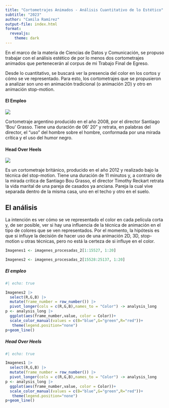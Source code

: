 ```yaml
---
title: "Cortometrajes Animados - Análisis Cuantitativo de lo Estético"
subtitle: "2023"
author: "Camila Ramírez"
output-file: index.html
format:
  revealjs: 
    theme: dark
---
```


En el marco de la materia de Ciencias de Datos y Comunicación, se propuso trabajar con el análisis estético de por lo menos dos cortometrajes animados que pertenecerán al corpus de mi Trabajo Final de Egreso.

Desde lo cuantitativo, se buscará ver la presencia del color en los cortos y cómo se ve representado. Para esto, los cortometrajes que se propusieron a analizar son uno en animación tradicional (o animación 2D) y otro en animación stop-motion.

#### **El Empleo**

![](images/image_001900.jpg){fig-align="center"}

Cortometraje argentino producido en el año 2008, por el director Santiago 'Bou' Grasso. Tiene una duración de 06' 20" y retrata, en palabras del director, el "uso" del hombre sobre el hombre, conformada por una mirada crítica y el uso del humor negro.

#### Head Over Heels

![](images/image_000215.jpg){fig-align="center"}

Es un cortometraje británico, producido en el año 2012 y realizado bajo la técnica del stop-motion. Tiene una duración de 11 minutos y, a contrario de la mirada crítica de Santiago Bou Grasso, el director Timothy Reckart retrata la vida marital de una pareja de casados ya anciana. Pareja la cual vive separada dentro de la misma casa, uno en el techo y otro en el suelo.

## El análisis

La intención es ver cómo se ve representado el color en cada película corta y, de ser posible, ver si hay una influencia de la técnica de animación en el tipo de colores que se ven representados. Por el momento, la hipótesis es que si influye la decisión de hacer uso de una animación 2D, 3D, stop-motion u otras técnicas, pero no está la certeza de si influye en el color.

```r

Imagenes1 <- imagenes_procesadas_2[1:15527, 1:20]

Imagenes2 <- imagenes_procesadas_2[15528:25137, 1:20]
```

##### El empleo

```r
#| echo: true

Imagenes2 |> 
  select(R,G,B) |> 
  mutate(frame_number = row_number()) |>
  pivot_longer(cols = c(R,G,B),names_to = "Color") -> analysis_long
p <- analysis_long |> 
  ggplot(aes(frame_number,value, color = Color))+
  scale_color_manual(values = c(B="blue",G="green",R="red"))+
   theme(legend.position="none")
p+geom_line()
```

##### Head Over Heels

```r

#| echo: true

Imagenes1 |> 
  select(R,G,B) |> 
  mutate(frame_number = row_number()) |>
  pivot_longer(cols = c(R,G,B),names_to = "Color") -> analysis_long
p <- analysis_long |> 
  ggplot(aes(frame_number,value, color = Color))+
  scale_color_manual(values = c(B="blue",G="green",R="red"))+
   theme(legend.position="none")
p+geom_line()
```
